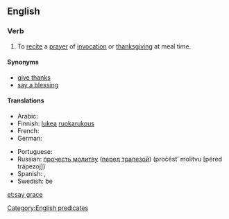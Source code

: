 ==English==
{{wikipedia|Grace (prayer)}}

===Verb===
{{head|en|verb|head=[[say]] [[grace]]}}

# {{label|en|idiomatic}} To [[recite]] a [[prayer]] of [[invocation]] or [[thanksgiving]] at meal time.

====Synonyms====
* [[give thanks]]
* [[say a blessing]]

====Translations====
{{trans-top|say a prayer of thanks}}
* Arabic: {{lang|und|sc=Arab|[[صلاة الشكر لله]]}} {{lang|und|sc=Arab|[[قبل]] [[أكل|الأكل]] [[بعد|وبعد]]}} {{IPAchar|(ʂállatu š-šúkri li-llāhi [qábla al-’ákli wa-báʕd])}}
* Finnish: [[lukea]] [[ruokarukous]]
* French: {{t|fr|faire la bénédicité}}
* German: {{t|de|das Tischgebet sprechen}}
{{trans-mid}}
* Portuguese: {{t|pt|dar graças}}
* Russian: [[прочесть молитву]] ([[трапеза|перед трапезой]]) (pročést’ molítvu [péred trápezoj])
* Spanish: {{t|es|bendecir la mesa}}, {{t|es|dar gracias}}
* Swedish: be {{t+|sv|bordsbön|c}}
{{trans-bottom}}

[[Category:English predicates]]

[[et:say grace]]